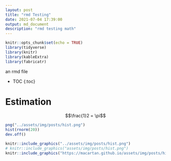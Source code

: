 ```yaml
---
layout: post
title: "rmd Testing"
date: 2021-07-04 17:39:00
output: md_document
description: "rmd testing math"
---
```


```r
knitr::opts_chunk$set(echo = TRUE)
library(tidyverse)
library(knitr)
library(kableExtra)
library(fabricatr)
```

<!-- Frequent Worries about RCTs: Questions and Answers -->
<!-- Author: Macartan Humphreys -->

an rmd file

* TOC
{:toc}

# Estimation


$$\frac{1}2 = \pi$$

```r
png("../assets/img/posts/hist.png")
hist(rnorm(20))
dev.off()
```

```r
knitr::include_graphics("../assets/img/posts/hist.png")
# knitr::include_graphics("assets/img/posts/hist.png")
knitr::include_graphics("https://macartan.github.io/assets/img/posts/hist.jpg")

```

